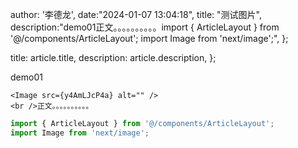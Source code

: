 
  author: '李德龙',
  date:"2024-01-07 13:04:18",
  title: "测试图片",
  description:"demo01正文。。。。。。。。。。import { ArticleLayout } from '@/components/ArticleLayout'; import Image from 'next/image';",
};

  title: article.title,
  description: article.description,
};


demo01


    <Image src={y4AmLJcP4a} alt="" />
    <br />正文。。。。。。。。。。
```javascript
import { ArticleLayout } from '@/components/ArticleLayout';
import Image from 'next/image';
```
